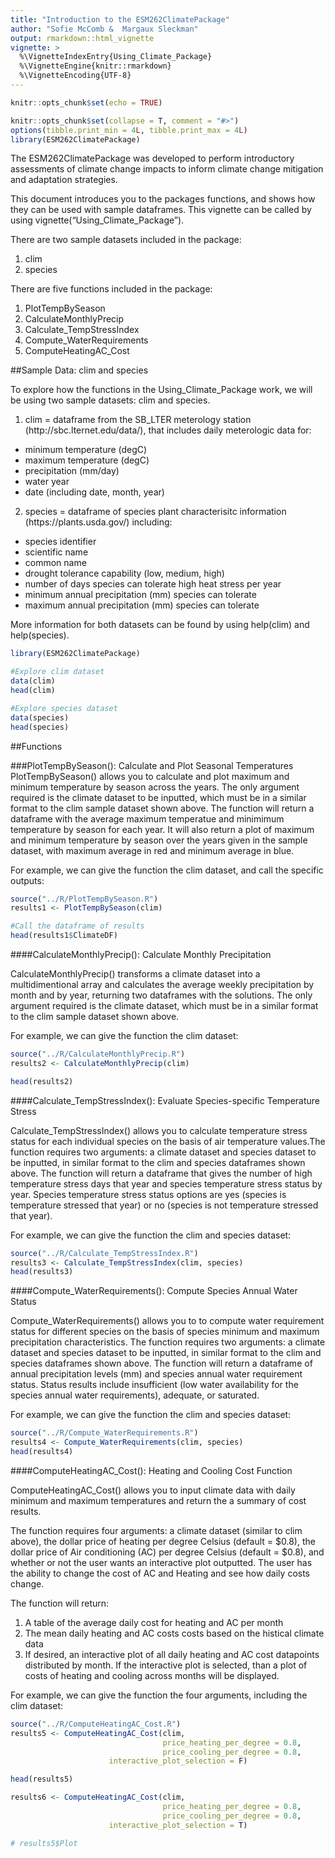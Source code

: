 ```yaml
---
title: "Introduction to the ESM262ClimatePackage"
author: "Sofie McComb &  Margaux Sleckman"
output: rmarkdown::html_vignette
vignette: >
  %\VignetteIndexEntry{Using_Climate_Package}
  %\VignetteEngine{knitr::rmarkdown}
  %\VignetteEncoding{UTF-8}
---
```


```r
knitr::opts_chunk$set(echo = TRUE)
```


```r
knitr::opts_chunk$set(collapse = T, comment = "#>")
options(tibble.print_min = 4L, tibble.print_max = 4L)
library(ESM262ClimatePackage)
```


The ESM262ClimatePackage was developed to perform introductory assessments of climate change impacts to inform climate change mitigation and adaptation strategies.

This document introduces you to the packages functions, and shows how they can be used with sample dataframes. This vignette can be called by using vignette("Using_Climate_Package").

There are two sample datasets included in the package:

1. clim
2. species


There are five functions included in the package:

1. PlotTempBySeason
2. CalculateMonthlyPrecip
3. Calculate_TempStressIndex
4. Compute_WaterRequirements
5. ComputeHeatingAC_Cost



##Sample Data: clim and species

To explore how the functions in the Using_Climate_Package work, we will be using two sample datasets: clim and species. 

1. clim = dataframe from the SB_LTER meterology station (http://sbc.lternet.edu/data/), that includes daily meterologic data for:
 + minimum temperature (degC)
 + maximum temperature (degC)
 + precipitation (mm/day)
 + water year
 + date (including date, month, year)

2. species = dataframe of species plant characterisitc information (https://plants.usda.gov/) including:
 + species identifier
 + scientific name
 + common name
 + drought tolerance capability (low, medium, high)
 + number of days species can tolerate high heat stress per year
 + minimum annual precipitation (mm) species can tolerate
 + maximum annual precipitation (mm) species can tolerate

More information for both datasets can be found by using help(clim) and help(species).

```r

library(ESM262ClimatePackage)

#Explore clim dataset
data(clim)
head(clim)

#Explore species dataset
data(species)
head(species)

```


##Functions

###PlotTempBySeason(): Calculate and Plot Seasonal Temperatures
PlotTempBySeason() allows you to calculate and plot maximum and minimum temperature by season across the years. The only argument required is the climate dataset to be inputted, which must be in a similar format to the clim sample dataset shown above. The function will return a dataframe with the average maximum temperatue and minimimum temperature by season for each year. It will also return a plot of maximum and minimum temperature by season over the years given in the sample dataset, with maximum average in red and minimum average in blue.

For example, we can give the function the clim dataset, and call the specific outputs:

```r

source("../R/PlotTempBySeason.R")
results1 <- PlotTempBySeason(clim)

#Call the dataframe of results
head(results1$ClimateDF)

```


####CalculateMonthlyPrecip(): Calculate Monthly Precipitation

CalculateMonthlyPrecip() transforms a climate dataset into a multidimentional array and calculates the average weekly precipitation by month and by year, returning two dataframes with the solutions. The only argument required is the climate dataset, which must be in a similar format to the clim sample dataset shown above.

For example, we can give the function the clim dataset:

```r

source("../R/CalculateMonthlyPrecip.R")
results2 <- CalculateMonthlyPrecip(clim)

head(results2)

```

####Calculate_TempStressIndex(): Evaluate Species-specific Temperature Stress

Calculate_TempStressIndex() allows you to calculate temperature stress status for each individual species on the basis of air temperature values.The function requires two arguments: a climate dataset and species dataset to be inputted, in similar format to the clim and species dataframes shown above. The function will return a dataframe that gives the number of high temperature stress days that year and species temperature stress status by year. Species temperature stress status options are yes (species is temperature stressed that year) or no (species is not temperature stressed that year). 

For example, we can give the function the clim and species dataset:

```r

source("../R/Calculate_TempStressIndex.R")
results3 <- Calculate_TempStressIndex(clim, species)
head(results3)

```

####Compute_WaterRequirements(): Compute Species Annual Water Status

Compute_WaterRequirements() allows you to to compute water requirement status for different species on the basis of species minimum and maximum precipitation characteristics. The function requires two arguments: a climate dataset and species dataset to be inputted, in similar format to the clim and species dataframes shown above. The function will return a dataframe of annual precipitation levels (mm) and species annual water requirement status. Status results include insufficient (low water availability for the species annual water requirements), adequate, or saturated.

For example, we can give the function the clim and species dataset:

```r

source("../R/Compute_WaterRequirements.R")
results4 <- Compute_WaterRequirements(clim, species)
head(results4)

```

####ComputeHeatingAC_Cost(): Heating and Cooling Cost Function

ComputeHeatingAC_Cost() allows you to input climate data with daily minimum and maximum temperatures and return the a summary of cost results. 

The function requires four arguments: a climate dataset (similar to clim above), the dollar price of heating per degree Celsius (default = $0.8), the dollar price of Air conditioning (AC) per degree Celsius (default = $0.8), and whether or not the user wants an interactive plot outputted. The user has the ability to change the cost of AC and Heating and see how daily costs change.

The function will return:

1. A table of the average daily cost for heating and AC per month 
2. The mean daily heating and AC costs costs based on the histical climate data
3. If desired, an interactive plot of all daily heating and AC cost datapoints distributed by month. If the interactive plot is selected, than a plot of costs of heating and cooling across months will be displayed.

For example, we can give the function the four arguments, including the clim dataset:

```r

source("../R/ComputeHeatingAC_Cost.R")
results5 <- ComputeHeatingAC_Cost(clim,
                                  price_heating_per_degree = 0.8,
                                  price_cooling_per_degree = 0.8,
                      interactive_plot_selection = F)

head(results5)

results6 <- ComputeHeatingAC_Cost(clim,
                                  price_heating_per_degree = 0.8,
                                  price_cooling_per_degree = 0.8,
                      interactive_plot_selection = T)

# results5$Plot

```
